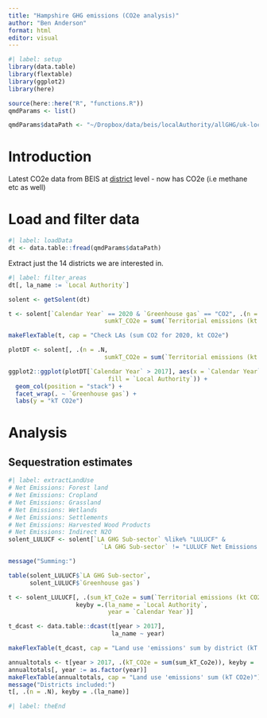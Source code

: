 ```yaml
---
title: "Hampshire GHG emissions (CO2e analysis)"
author: "Ben Anderson"
format: html
editor: visual
---
```


```r
#| label: setup
library(data.table)
library(flextable)
library(ggplot2)
library(here)

source(here::here("R", "functions.R"))
qmdParams <- list()

qmdParams$dataPath <- "~/Dropbox/data/beis/localAuthority/allGHG/uk-local-authority-ghg-emissions-2020-dataset.csv"
```

# Introduction

Latest CO2e data from BEIS at [district](https://www.gov.uk/government/statistics/uk-local-authority-and-regional-greenhouse-gas-emissions-national-statistics-2005-to-2020) level - now has CO2e (i.e methane etc as well)

# Load and filter data

```r
#| label: loadData
dt <- data.table::fread(qmdParams$dataPath)
```

Extract just the 14 districts we are interested in.

```r
#| label: filter_areas
dt[, la_name := `Local Authority`]

solent <- getSolent(dt)

t <- solent[`Calendar Year` == 2020 & `Greenhouse gas` == "CO2", .(n = .N,
                           sumkT_CO2e = sum(`Territorial emissions (kt CO2e)`)), keyby = .(`Local Authority`)]

makeFlexTable(t, cap = "Check LAs (sum CO2 for 2020, kt CO2e")

plotDT <- solent[, .(n = .N,
                           sumkT_CO2e = sum(`Territorial emissions (kt CO2e)`)), keyby = .(`Local Authority`, `Greenhouse gas`, `Calendar Year`)]

ggplot2::ggplot(plotDT[`Calendar Year` > 2017], aes(x = `Calendar Year`, y = sumkT_CO2e,
                            fill = `Local Authority`)) +
  geom_col(position = "stack") +
  facet_wrap(. ~ `Greenhouse gas`) +
  labs(y = "kT CO2e")
```

# Analysis

## Sequestration estimates

```r
#| label: extractLandUse
# Net Emissions: Forest land	
# Net Emissions: Cropland	
# Net Emissions: Grassland	
# Net Emissions: Wetlands	
# Net Emissions: Settlements	
# Net Emissions: Harvested Wood Products	
# Net Emissions: Indirect N2O
solent_LULUCF <- solent[`LA GHG Sub-sector` %like% "LULUCF" & 
                          `LA GHG Sub-sector` != "LULUCF Net Emissions: Settlements"]

message("Summing:")

table(solent_LULUCF$`LA GHG Sub-sector`, 
      solent_LULUCF$`Greenhouse gas`)

t <- solent_LULUCF[, .(sum_kT_Co2e = sum(`Territorial emissions (kt CO2e)`)), 
                   keyby =.(la_name = `Local Authority`, 
                            year = `Calendar Year`)]

t_dcast <- data.table::dcast(t[year > 2017], 
                             la_name ~ year)

makeFlexTable(t_dcast, cap = "Land use 'emissions' sum by district (kT CO2e)")

annualtotals <- t[year > 2017, .(kT_CO2e = sum(sum_kT_Co2e)), keyby = .(year)]
annualtotals[, year := as.factor(year)]
makeFlexTable(annualtotals, cap = "Land use 'emissions' sum (kT CO2e)")
message("Districts included:")
t[, .(n = .N), keyby = .(la_name)]
```

```r
#| label: theEnd
```
